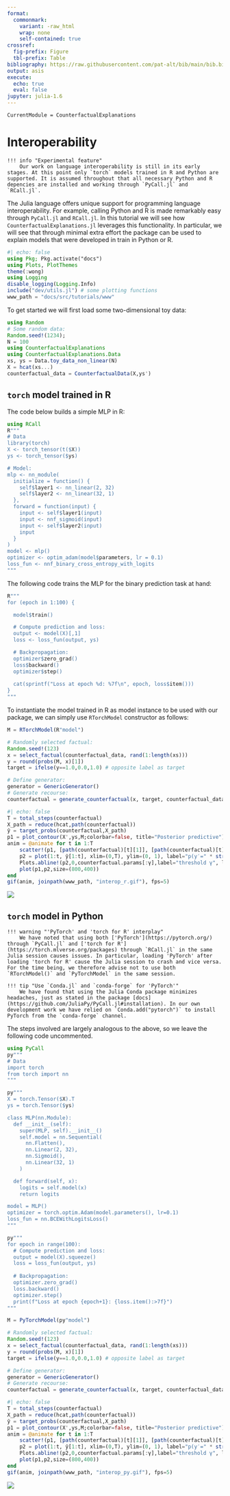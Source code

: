```yaml
---
format: 
  commonmark:
    variant: -raw_html
    wrap: none
    self-contained: true
crossref:
  fig-prefix: Figure
  tbl-prefix: Table
bibliography: https://raw.githubusercontent.com/pat-alt/bib/main/bib.bib
output: asis
execute: 
  echo: true
  eval: false
jupyter: julia-1.6
---
```


```@meta
CurrentModule = CounterfactualExplanations 
```

# Interoperability

```
!!! info "Experimental feature" 
    Our work on language interoperability is still in its early stages. At this point only `torch` models trained in R and Python are supported. It is assumed throughout that all necessary Python and R depencies are installed and working through `PyCall.jl` and `RCall.jl`.
```

The Julia language offers unique support for programming language interoperability. For example, calling Python and R is made remarkably easy through `PyCall.jl` and `RCall.jl`. In this tutorial we will see how `CounterfactualExplanations.jl` leverages this functionality. In particular, we will see that through minimal extra effort the package can be used to explain models that were developed in train in Python or R.

```julia
#| echo: false
using Pkg; Pkg.activate("docs")
using Plots, PlotThemes
theme(:wong)
using Logging
disable_logging(Logging.Info)
include("dev/utils.jl") # some plotting functions
www_path = "docs/src/tutorials/www"
```

To get started we will first load some two-dimensional toy data:

```julia
using Random
# Some random data:
Random.seed!(1234);
N = 100
using CounterfactualExplanations
using CounterfactualExplanations.Data
xs, ys = Data.toy_data_non_linear(N)
X = hcat(xs...)
counterfactual_data = CounterfactualData(X,ys')
```

## `torch` model trained in R

The code below builds a simple MLP in R:

```julia
using RCall
R"""
# Data
library(torch)
X <- torch_tensor(t($X))
ys <- torch_tensor($ys)

# Model:
mlp <- nn_module(
  initialize = function() {
    self$layer1 <- nn_linear(2, 32)
    self$layer2 <- nn_linear(32, 1)
  },
  forward = function(input) {
    input <- self$layer1(input)
    input <- nnf_sigmoid(input)
    input <- self$layer2(input)
    input
  }
)
model <- mlp()
optimizer <- optim_adam(model$parameters, lr = 0.1)
loss_fun <- nnf_binary_cross_entropy_with_logits
"""
```

The following code trains the MLP for the binary prediction task at hand:

```julia
R"""
for (epoch in 1:100) {

  model$train()  

  # Compute prediction and loss:
  output <- model(X)[,1]
  loss <- loss_fun(output, ys)

  # Backpropagation:
  optimizer$zero_grad()
  loss$backward()
  optimizer$step()
  
  cat(sprintf("Loss at epoch %d: %7f\n", epoch, loss$item()))
}
"""
```

To instantiate the model trained in R as model instance to be used with our package, we can simply use `RTorchModel` constructor as follows:

```julia
M = RTorchModel(R"model")
```

```julia
# Randomly selected factual:
Random.seed!(123)
x = select_factual(counterfactual_data, rand(1:length(xs))) 
y = round(probs(M, x)[1])
target = ifelse(y==1.0,0.0,1.0) # opposite label as target
```

```julia
# Define generator:
generator = GenericGenerator()
# Generate recourse:
counterfactual = generate_counterfactual(x, target, counterfactual_data, M, generator)
```

```julia
#| echo: false
T = total_steps(counterfactual)
X_path = reduce(hcat,path(counterfactual))
ŷ = target_probs(counterfactual,X_path)
p1 = plot_contour(X',ys,M;colorbar=false, title="Posterior predictive")
anim = @animate for t in 1:T
    scatter!(p1, [path(counterfactual)[t][1]], [path(counterfactual)[t][2]], ms=5, color=Int(y), label="")
    p2 = plot(1:t, ŷ[1:t], xlim=(0,T), ylim=(0, 1), label="p(y′=" * string(target) * ")", title="Validity", lc=:black)
    Plots.abline!(p2,0,counterfactual.params[:γ],label="threshold γ", ls=:dash) # decision boundary
    plot(p1,p2,size=(800,400))
end
gif(anim, joinpath(www_path, "interop_r.gif"), fps=5)
```

![](www/interop_r.gif)

## `torch` model in Python 

```
!!! warning "'PyTorch' and 'torch for R' interplay" 
    We have noted that using both ['PyTorch'](https://pytorch.org/) through `PyCall.jl` and ['torch for R'](https://torch.mlverse.org/packages) through `RCall.jl` in the same Julia session causes issues. In particular, loading 'PyTorch' after loading 'torch for R' cause the Julia session to crash and vice versa. For the time being, we therefore advise not to use both `RTorchModel()` and `PyTorchModel` in the same session.
```

```
!!! tip "Use `Conda.jl` and `conda-forge` for 'PyTorch'" 
    We have found that using the Julia Conda package minimizes headaches, just as stated in the package [docs](https://github.com/JuliaPy/PyCall.jl#installation). In our own development work we have relied on `Conda.add("pytorch")` to install PyTorch from the `conda-forge` channel. 
```

The steps involved are largely analogous to the above, so we leave the following code uncommented.

```julia
using PyCall
py"""
# Data
import torch
from torch import nn
"""
```

```julia
py"""
X = torch.Tensor($X).T
ys = torch.Tensor($ys)

class MLP(nn.Module):
  def __init__(self):
    super(MLP, self).__init__()
    self.model = nn.Sequential(
      nn.Flatten(),
      nn.Linear(2, 32),
      nn.Sigmoid(),
      nn.Linear(32, 1)
    )

  def forward(self, x):
    logits = self.model(x)
    return logits

model = MLP()
optimizer = torch.optim.Adam(model.parameters(), lr=0.1)
loss_fun = nn.BCEWithLogitsLoss()
"""
```

```julia
py"""
for epoch in range(100):
  # Compute prediction and loss:
  output = model(X).squeeze()
  loss = loss_fun(output, ys)
  
  # Backpropagation:
  optimizer.zero_grad()
  loss.backward()
  optimizer.step()
  print(f"Loss at epoch {epoch+1}: {loss.item():>7f}")
"""
```

```julia
M = PyTorchModel(py"model")
```

```julia
# Randomly selected factual:
Random.seed!(123)
x = select_factual(counterfactual_data, rand(1:length(xs))) 
y = round(probs(M, x)[1])
target = ifelse(y==1.0,0.0,1.0) # opposite label as target
```

```julia
# Define generator:
generator = GenericGenerator()
# Generate recourse:
counterfactual = generate_counterfactual(x, target, counterfactual_data, M, generator)
```

```julia
#| echo: false
T = total_steps(counterfactual)
X_path = reduce(hcat,path(counterfactual))
ŷ = target_probs(counterfactual,X_path)
p1 = plot_contour(X',ys,M;colorbar=false, title="Posterior predictive")
anim = @animate for t in 1:T
    scatter!(p1, [path(counterfactual)[t][1]], [path(counterfactual)[t][2]], ms=5, color=Int(y), label="")
    p2 = plot(1:t, ŷ[1:t], xlim=(0,T), ylim=(0, 1), label="p(y′=" * string(target) * ")", title="Validity", lc=:black)
    Plots.abline!(p2,0,counterfactual.params[:γ],label="threshold γ", ls=:dash) # decision boundary
    plot(p1,p2,size=(800,400))
end
gif(anim, joinpath(www_path, "interop_py.gif"), fps=5)
```

![](www/interop_py.gif)